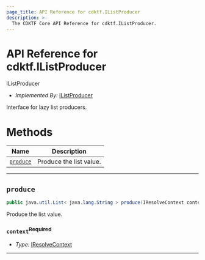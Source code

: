 ```yaml
---
page_title: API Reference for cdktf.IListProducer
description: >-
  The CDKTF Core API Reference for cdktf.IListProducer.
---
```


<!-- This file is generated through yarn generate-docs -->

# API Reference for cdktf.IListProducer

   IListProducer <a name="IListProducer" id="cdktf.IListProducer"></a>
  
  - *Implemented By:* <a href="#cdktf.IListProducer">IListProducer</a>
  
  Interface for lazy list producers.
  
  # Methods <a name="Methods" id="Methods"></a>
  
  | **Name** | **Description** |
  | --- | --- |
  | <code><a href="#cdktf.IListProducer.produce">produce</a></code> | Produce the list value. |
  
  ---
  
  ## `produce` <a name="produce" id="cdktf.IListProducer.produce"></a>
  
  ```java
  public java.util.List< java.lang.String > produce(IResolveContext context)
  ```
  
  Produce the list value.
  
  ### `context`<sup>Required</sup> <a name="context" id="cdktf.IListProducer.produce.parameter.context"></a>
  
  - *Type:* <a href="#cdktf.IResolveContext">IResolveContext</a>
  
  ---
  
  
